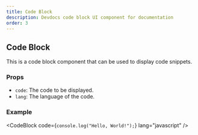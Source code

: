 ```yaml
---
title: Code Block
description: Devdocs code block UI component for documentation
order: 3
---
```



## Code Block

This is a code block component that can be used to display code snippets.

### Props

- `code`: The code to be displayed.
- `lang`: The language of the code.

### Example

<CodeBlock code={`console.log("Hello, World!");`} lang="javascript" />